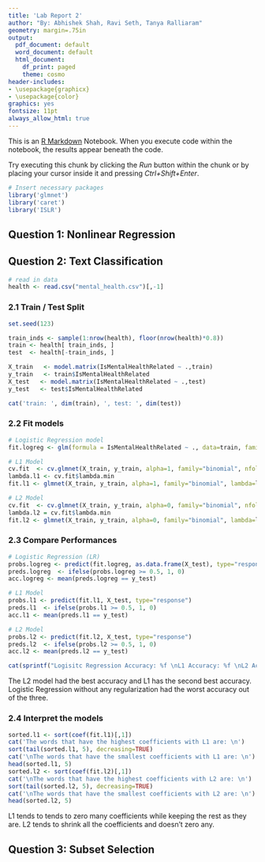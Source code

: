 ---
title: 'Lab Report 2'
author: "By: Abhishek Shah, Ravi Seth, Tanya Ralliaram"
geometry: margin=.75in
output:
  pdf_document: default
  word_document: default
  html_document:
    df_print: paged
    theme: cosmo
header-includes:
- \usepackage{graphicx}
- \usepackage{color}
graphics: yes
fontsize: 11pt
always_allow_html: true
---

This is an [R Markdown](http://rmarkdown.rstudio.com) Notebook. When you execute code within the notebook, the results appear beneath the code. 

Try executing this chunk by clicking the *Run* button within the chunk or by placing your cursor inside it and pressing *Ctrl+Shift+Enter*. 

```{r, message=FALSE}
# Insert necessary packages
library('glmnet')
library('caret')
library('ISLR')
```

## Question 1: Nonlinear Regression


\pagebreak
## Question 2: Text Classification
```{r}
# read in data
health <- read.csv("mental_health.csv")[,-1]
```


### 2.1 Train / Test Split
```{r}
set.seed(123)

train_inds <- sample(1:nrow(health), floor(nrow(health)*0.8))
train <- health[ train_inds, ]
test  <- health[-train_inds, ]

X_train   <- model.matrix(IsMentalHealthRelated ~ .,train)
y_train   <- train$IsMentalHealthRelated
X_test   <- model.matrix(IsMentalHealthRelated ~ .,test)
y_test   <- test$IsMentalHealthRelated

cat('train: ', dim(train), ', test: ', dim(test))
```

### 2.2 Fit models
```{r, warning=FALSE}
# Logistic Regression model
fit.logreg <- glm(formula = IsMentalHealthRelated ~ ., data=train, family = binomial())

# L1 Model
cv.fit  <- cv.glmnet(X_train, y_train, alpha=1, family="binomial", nfolds = 5)
lambda.l1 <- cv.fit$lambda.min
fit.l1 <- glmnet(X_train, y_train, alpha=1, family="binomial", lambda=lambda.l1)

# L2 Model
cv.fit  <- cv.glmnet(X_train, y_train, alpha=0, family="binomial", nfolds = 5)
lambda.l2 = cv.fit$lambda.min
fit.l2 <- glmnet(X_train, y_train, alpha=0, family="binomial", lambda=lambda.l2)
```

### 2.3 Compare Performances
```{r, warning=FALSE}
# Logistic Regression (LR)
probs.logreg <- predict(fit.logreg, as.data.frame(X_test), type="response")
preds.logreg  <- ifelse(probs.logreg >= 0.5, 1, 0)
acc.logreg <- mean(preds.logreg == y_test)

# L1 Model
probs.l1 <- predict(fit.l1, X_test, type="response")
preds.l1  <- ifelse(probs.l1 >= 0.5, 1, 0)
acc.l1 <- mean(preds.l1 == y_test)

# L2 Model
probs.l2 <- predict(fit.l2, X_test, type="response")
preds.l2  <- ifelse(probs.l2 >= 0.5, 1, 0)
acc.l2 <- mean(preds.l2 == y_test)

cat(sprintf("Logisitc Regression Accuracy: %f \nL1 Accuracy: %f \nL2 Accuracy: %f", acc.logreg, acc.l1, acc.l2))
```
The L2 model had the best accuracy and L1 has the second best accuracy. Logistic Regression without any regularization had the worst accuracy out of the three.

### 2.4 Interpret the models
```{r}
sorted.l1 <- sort(coef(fit.l1)[,1])
cat('The words that have the highest coefficients with L1 are: \n')
sort(tail(sorted.l1, 5), decreasing=TRUE)
cat('\nThe words that have the smallest coefficients with L1 are: \n')
head(sorted.l1, 5)
sorted.l2 <- sort(coef(fit.l2)[,1])
cat('\nThe words that have the highest coefficients with L2 are: \n')
sort(tail(sorted.l2, 5), decreasing=TRUE)
cat('\nThe words that have the smallest coefficients with L2 are: \n')
head(sorted.l2, 5)

```

L1 tends to tends to zero many coefficients while keeping the rest as they are.
L2 tends to shrink all the coefficients and doesn’t zero any.

\pagebreak
## Question 3: Subset Selection

